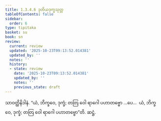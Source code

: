 ```yaml
---
title: 1.3.4.6 ဒုတိယဒုက္ခသုတ္တ
tableOfContents: false
sidebar:
  order: 6
type: tipitaka
basket: su
book: sn
review:
  current: review
  updated: '2025-10-23T09:13:52.014381'
  updated_by: ''
  notes: ''
  history:
  - state: review
    date: '2025-10-23T09:13:52.014381'
    updated_by: ''
    notes: ''
    previous_state: draft
---
```



<ReviewStatus review={frontmatter.review} showDetails={true} />

<HypothesisAnnotation frontmatter={frontmatter} />

<DynamicBreadcrumb />

<Division number="141" book="sn" e="ch" v="18" p="300">

<Paragraph number="771" book="sn">
သာဝတ္ထိနိဒါနံ. “ယံ, ဘိက္ခဝေ, ဒုက္ခံ; တတြ ဝေါ ရာဂေါ ပဟာတဗ္ဗော …ပေ…  ယံ, ဘိက္ခဝေ, ဒုက္ခံ; တတြ ဝေါ ရာဂေါ ပဟာတဗ္ဗော”တိ.

</Paragraph>
</Division>

<Paragraph number="772" type="center" book="sn">
ဆဋ္ဌံ.
</Paragraph>